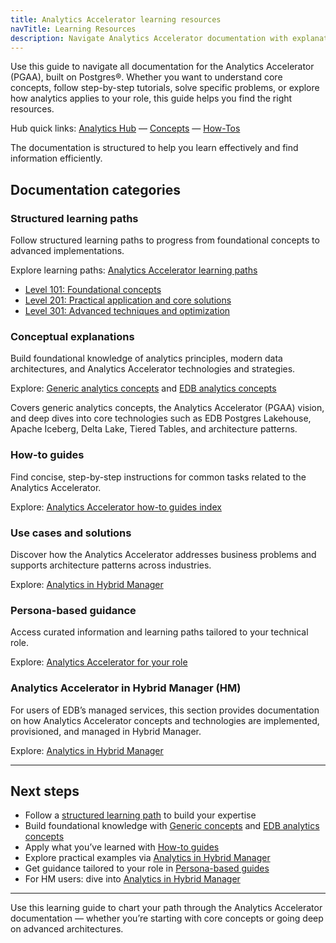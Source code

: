 ```yaml
---
title: Analytics Accelerator learning resources
navTitle: Learning Resources
description: Navigate Analytics Accelerator documentation with explanations, tutorials, how-to guides, use cases, persona-based guidance, and structured learning paths.
---
```



Use this guide to navigate all documentation for the Analytics Accelerator (PGAA), built on Postgres®. Whether you want to understand core concepts, follow step-by-step tutorials, solve specific problems, or explore how analytics applies to your role, this guide helps you find the right resources.

Hub quick links: [Analytics Hub](/edb-postgres-ai/1.3/analytics/) — [Concepts](/edb-postgres-ai/1.3/analytics/analytics-concepts) — [How-Tos](/edb-postgres-ai/1.3/analytics#how-tos-runbook-aligned)

The documentation is structured to help you learn effectively and find information efficiently.

## Documentation categories

### Structured learning paths

Follow structured learning paths to progress from foundational concepts to advanced implementations.

Explore learning paths: [Analytics Accelerator learning paths](/edb-postgres-ai/1.3/analytics/paths/)

- [Level 101: Foundational concepts](/edb-postgres-ai/1.3/analytics/paths/101)
- [Level 201: Practical application and core solutions](/edb-postgres-ai/1.3/analytics/paths/201)
- [Level 301: Advanced techniques and optimization](/edb-postgres-ai/1.3/analytics/paths/301)

### Conceptual explanations

Build foundational knowledge of analytics principles, modern data architectures, and Analytics Accelerator technologies and strategies.

Explore: [Generic analytics concepts](/edb-postgres-ai/1.3/analytics/generic-concepts) and [EDB analytics concepts](/edb-postgres-ai/1.3/analytics/analytics-concepts)

Covers generic analytics concepts, the Analytics Accelerator (PGAA) vision, and deep dives into core technologies such as EDB Postgres Lakehouse, Apache Iceberg, Delta Lake, Tiered Tables, and architecture patterns.

### How-to guides

Find concise, step-by-step instructions for common tasks related to the Analytics Accelerator.

Explore: [Analytics Accelerator how-to guides index](/edb-postgres-ai/1.3/analytics#how-tos-runbook-aligned)

### Use cases and solutions

Discover how the Analytics Accelerator addresses business problems and supports architecture patterns across industries.

Explore: [Analytics in Hybrid Manager](/edb-postgres-ai/1.3/hybrid-manager/analytics/)

### Persona-based guidance

Access curated information and learning paths tailored to your technical role.

Explore: [Analytics Accelerator for your role](/edb-postgres-ai/1.3/analytics/personas.mdx)

### Analytics Accelerator in Hybrid Manager (HM)

For users of EDB’s managed services, this section provides documentation on how Analytics Accelerator concepts and technologies are implemented, provisioned, and managed in Hybrid Manager.

Explore: [Analytics in Hybrid Manager](/edb-postgres-ai/1.3/hybrid-manager/analytics/)

---

## Next steps

- Follow a [structured learning path](/edb-postgres-ai/1.3/analytics/paths/) to build your expertise
- Build foundational knowledge with [Generic concepts](/edb-postgres-ai/1.3/analytics/generic-concepts) and [EDB analytics concepts](/edb-postgres-ai/1.3/analytics/analytics-concepts)
- Apply what you’ve learned with [How-to guides](/edb-postgres-ai/1.3/analytics#how-tos-runbook-aligned)
- Explore practical examples via [Analytics in Hybrid Manager](/edb-postgres-ai/1.3/hybrid-manager/analytics/)
- Get guidance tailored to your role in [Persona-based guides](/edb-postgres-ai/1.3/analytics/personas.mdx)
- For HM users: dive into [Analytics in Hybrid Manager](/edb-postgres-ai/1.3/hybrid-manager/analytics/)

---

Use this learning guide to chart your path through the Analytics Accelerator documentation — whether you’re starting with core concepts or going deep on advanced architectures.
